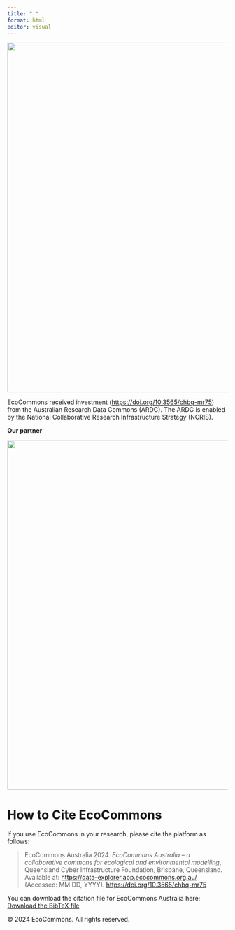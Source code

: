```yaml
---
title: " "
format: html
editor: visual
---
```


::: {align="center"}
![](https://raw.githubusercontent.com/EcoCommons-Australia-2024-2026/ec-notebook_site_materials/main/images/EC_section_break.png){width=800}
:::

EcoCommons received investment (<https://doi.org/10.3565/chbq-mr75>) from the Australian Research Data Commons (ARDC). The ARDC is enabled by the National Collaborative Research Infrastructure Strategy (NCRIS).

::: {align="center"}
**Our partner**
:::

::: {align="center"}
![](https://raw.githubusercontent.com/EcoCommons-Australia-2024-2026/ec-notebook_site_materials/main/images/partners_logos.png){width=800}
:::


# **How to Cite EcoCommons**

If you use EcoCommons in your research, please cite the platform as follows:

> EcoCommons Australia 2024. *EcoCommons Australia – a collaborative commons for ecological and environmental modelling*, Queensland Cyber Infrastructure Foundation, Brisbane, Queensland. Available at: <https://data–explorer.app.ecocommons.org.au/> (Accessed: MM DD, YYYY). <https://doi.org/10.3565/chbq-mr75>

You can download the citation file for EcoCommons Australia here: [Download the BibTeX file](reference.bib)

© 2024 EcoCommons. All rights reserved.
